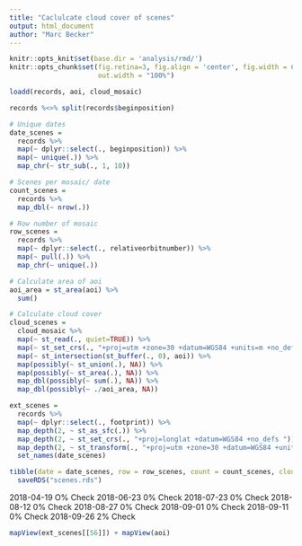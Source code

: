```yaml
---
title: "Caclulcate cloud cover of scenes"
output: html_document
author: "Marc Becker"
---
```


```r
knitr::opts_knit$set(base.dir = 'analysis/rmd/')
knitr::opts_chunk$set(fig.retina=3, fig.align = 'center', fig.width = 6.93, fig.height = 6.13,
                      out.width = "100%")

loadd(records, aoi, cloud_mosaic)
```

```r
records %<>% split(records$beginposition)

# Unique dates
date_scenes =  
  records %>%
  map(~ dplyr::select(., beginposition)) %>%
  map(~ unique(.)) %>%
  map_chr(~ str_sub(., 1, 10))

# Scenes per mosaic/ date
count_scenes =
  records %>%
  map_dbl(~ nrow(.))

# Row number of mosaic
row_scenes =
  records %>%
  map(~ dplyr::select(., relativeorbitnumber)) %>%
  map(~ pull(.)) %>%
  map_chr(~ unique(.))

# Calculate area of aoi
aoi_area = st_area(aoi) %>%
  sum()

# Calculate cloud cover
cloud_scenes =
  cloud_mosaic %>%
  map(~ st_read(., quiet=TRUE)) %>%
  map(~ st_set_crs(., "+proj=utm +zone=30 +datum=WGS84 +units=m +no_defs")) %>%
  map(~ st_intersection(st_buffer(., 0), aoi)) %>%
  map(possibly(~ st_union(.), NA)) %>%
  map(possibly(~ st_area(.), NA)) %>%
  map_dbl(possibly(~ sum(.), NA)) %>%
  map_dbl(possibly(~ ./aoi_area, NA))

ext_scenes =
  records %>%
  map(~ dplyr::select(., footprint)) %>%
  map_depth(2, ~ st_as_sfc(.)) %>%
  map_depth(2, ~ st_set_crs(., "+proj=longlat +datum=WGS84 +no_defs ")) %>%
  map_depth(2, ~ st_transform(., "+proj=utm +zone=30 +datum=WGS84 +units=m +no_defs")) %>%
  set_names(date_scenes)
```

```r
tibble(date = date_scenes, row = row_scenes, count = count_scenes, clouds = cloud_scenes) %>%
  saveRDS("scenes.rds")
```

2018-04-19 O% Check
2018-06-23 0% Check
2018-07-23 0% Check
2018-08-12 0% Check
2018-08-27 0% Check
2018-09-01 0% Check
2018-09-11 0% Check
2018-09-26 2% Check

```r
mapView(ext_scenes[[56]]) + mapView(aoi)
```
